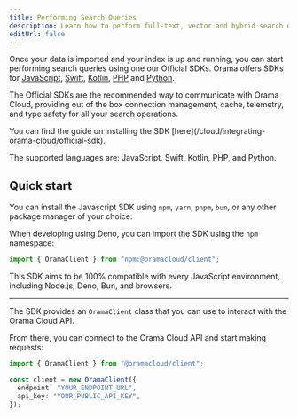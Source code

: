 ```yaml
---
title: Performing Search Queries
description: Learn how to perform full-text, vector and hybrid search on Orama Cloud.
editUrl: false
---
```


Once your data is imported and your index is up and running, you can start performing search queries using one our Official SDKs. Orama offers SDKs for [JavaScript](/cloud/integrating-orama-cloud/official-sdk), [Swift](/cloud/integrating-orama-cloud/official-sdk), [Kotlin](/cloud/integrating-orama-cloud/official-sdk), [PHP](/cloud/integrating-orama-cloud/official-sdk) and [Python](/cloud/integrating-orama-cloud/official-sdk). 

The Official SDKs are the recommended way to communicate with Orama Cloud, providing out of the box connection management, cache, telemetry, and type safety for all your search operations.

<Aside type="tip" title='Installing the Orama SDK'>
You can find the guide on installing the SDK [here](/cloud/integrating-orama-cloud/official-sdk).
</Aside>

The supported languages are: JavaScript, Swift, Kotlin, PHP, and Python.

## Quick start

You can install the Javascript SDK using `npm`, `yarn`, `pnpm`, `bun`, or any other package manager of your choice:

<Install pkg="@oramacloud/client" />

When developing using Deno, you can import the SDK using the `npm` namespace:

```typescript copy
import { OramaClient } from "npm:@oramacloud/client";
```

This SDK aims to be 100% compatible with every JavaScript environment, including Node.js, Deno, Bun, and browsers.

---

The SDK provides an `OramaClient` class that you can use to interact with the Orama Cloud API.

From there, you can connect to the Orama Cloud API and start making requests:

```typescript copy
import { OramaClient } from "@oramacloud/client";

const client = new OramaClient({
  endpoint: "YOUR_ENDPOINT_URL",
  api_key: "YOUR_PUBLIC_API_KEY",
});
```